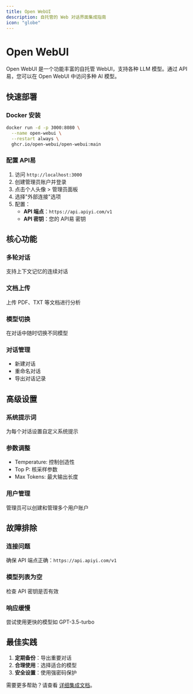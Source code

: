 ```yaml
---
title: Open WebUI
description: 自托管的 Web 对话界面集成指南
icon: "globe"
---
```


# Open WebUI

Open WebUI 是一个功能丰富的自托管 WebUI，支持各种 LLM 模型。通过 API易，您可以在 Open WebUI 中访问多种 AI 模型。

## 快速部署

### Docker 安装

```bash
docker run -d -p 3000:8080 \
  --name open-webui \
  --restart always \
  ghcr.io/open-webui/open-webui:main
```

### 配置 API易

1. 访问 `http://localhost:3000`
2. 创建管理员账户并登录
3. 点击个人头像 > 管理员面板
4. 选择"外部连接"选项
5. 配置：
   - **API 端点**：`https://api.apiyi.com/v1`
   - **API 密钥**：您的 API易 密钥

## 核心功能

### 多轮对话
支持上下文记忆的连续对话

### 文档上传
上传 PDF、TXT 等文档进行分析

### 模型切换
在对话中随时切换不同模型

### 对话管理
- 新建对话
- 重命名对话
- 导出对话记录

## 高级设置

### 系统提示词
为每个对话设置自定义系统提示

### 参数调整
- Temperature: 控制创造性
- Top P: 核采样参数
- Max Tokens: 最大输出长度

### 用户管理
管理员可以创建和管理多个用户账户

## 故障排除

### 连接问题
确保 API 端点正确：`https://api.apiyi.com/v1`

### 模型列表为空
检查 API 密钥是否有效

### 响应缓慢
尝试使用更快的模型如 GPT-3.5-turbo

## 最佳实践

1. **定期备份**：导出重要对话
2. **合理使用**：选择适合的模型
3. **安全设置**：使用强密码保护

需要更多帮助？请查看 [详细集成文档](/api-reference/integrations/open-webui)。